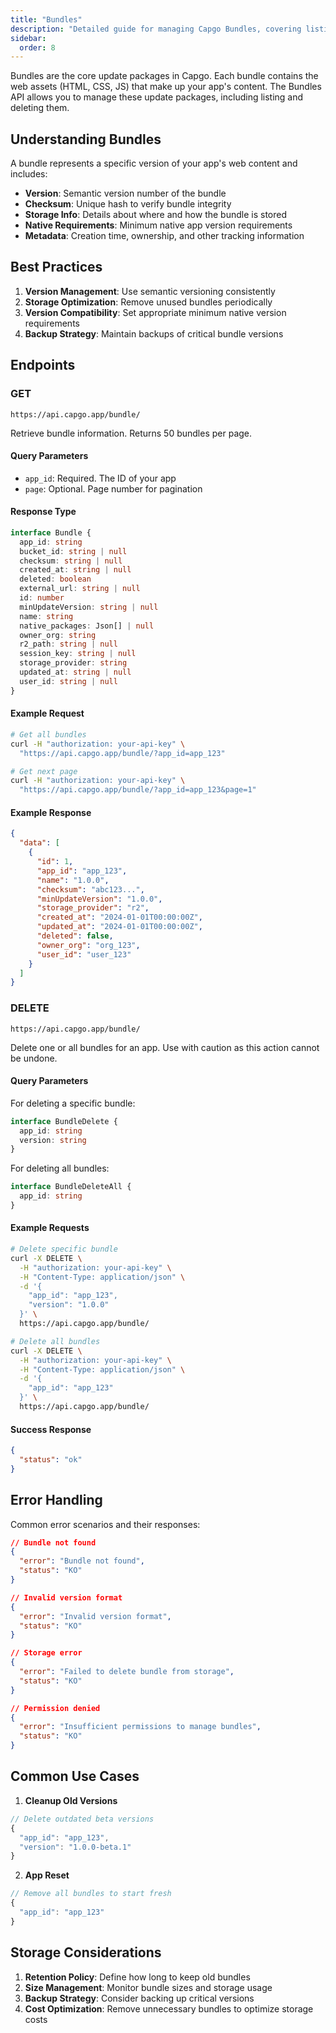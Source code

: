 ```yaml
---
title: "Bundles"
description: "Detailed guide for managing Capgo Bundles, covering listing, deleting, versioning, and storage optimization for app update packages."
sidebar:
  order: 8
---
```


Bundles are the core update packages in Capgo. Each bundle contains the web assets (HTML, CSS, JS) that make up your app's content. The Bundles API allows you to manage these update packages, including listing and deleting them.

## Understanding Bundles

A bundle represents a specific version of your app's web content and includes:
- **Version**: Semantic version number of the bundle
- **Checksum**: Unique hash to verify bundle integrity
- **Storage Info**: Details about where and how the bundle is stored
- **Native Requirements**: Minimum native app version requirements
- **Metadata**: Creation time, ownership, and other tracking information

## Best Practices

1. **Version Management**: Use semantic versioning consistently
2. **Storage Optimization**: Remove unused bundles periodically
3. **Version Compatibility**: Set appropriate minimum native version requirements
4. **Backup Strategy**: Maintain backups of critical bundle versions

## Endpoints

### GET

`https://api.capgo.app/bundle/`

Retrieve bundle information. Returns 50 bundles per page.

#### Query Parameters
- `app_id`: Required. The ID of your app
- `page`: Optional. Page number for pagination

#### Response Type

```typescript
interface Bundle {
  app_id: string
  bucket_id: string | null
  checksum: string | null
  created_at: string | null
  deleted: boolean
  external_url: string | null
  id: number
  minUpdateVersion: string | null
  name: string
  native_packages: Json[] | null
  owner_org: string
  r2_path: string | null
  session_key: string | null
  storage_provider: string
  updated_at: string | null
  user_id: string | null
}
```

#### Example Request

```bash
# Get all bundles
curl -H "authorization: your-api-key" \
  "https://api.capgo.app/bundle/?app_id=app_123"

# Get next page
curl -H "authorization: your-api-key" \
  "https://api.capgo.app/bundle/?app_id=app_123&page=1"
```

#### Example Response

```json
{
  "data": [
    {
      "id": 1,
      "app_id": "app_123",
      "name": "1.0.0",
      "checksum": "abc123...",
      "minUpdateVersion": "1.0.0",
      "storage_provider": "r2",
      "created_at": "2024-01-01T00:00:00Z",
      "updated_at": "2024-01-01T00:00:00Z",
      "deleted": false,
      "owner_org": "org_123",
      "user_id": "user_123"
    }
  ]
}
```

### DELETE

`https://api.capgo.app/bundle/`

Delete one or all bundles for an app. Use with caution as this action cannot be undone.

#### Query Parameters

For deleting a specific bundle:
```typescript
interface BundleDelete {
  app_id: string
  version: string
}
```

For deleting all bundles:
```typescript
interface BundleDeleteAll {
  app_id: string
}
```

#### Example Requests

```bash
# Delete specific bundle
curl -X DELETE \
  -H "authorization: your-api-key" \
  -H "Content-Type: application/json" \
  -d '{
    "app_id": "app_123",
    "version": "1.0.0"
  }' \
  https://api.capgo.app/bundle/

# Delete all bundles
curl -X DELETE \
  -H "authorization: your-api-key" \
  -H "Content-Type: application/json" \
  -d '{
    "app_id": "app_123"
  }' \
  https://api.capgo.app/bundle/
```

#### Success Response

```json
{
  "status": "ok"
}
```

## Error Handling

Common error scenarios and their responses:

```json
// Bundle not found
{
  "error": "Bundle not found",
  "status": "KO"
}

// Invalid version format
{
  "error": "Invalid version format",
  "status": "KO"
}

// Storage error
{
  "error": "Failed to delete bundle from storage",
  "status": "KO"
}

// Permission denied
{
  "error": "Insufficient permissions to manage bundles",
  "status": "KO"
}
```

## Common Use Cases

1. **Cleanup Old Versions**
```typescript
// Delete outdated beta versions
{
  "app_id": "app_123",
  "version": "1.0.0-beta.1"
}
```

2. **App Reset**
```typescript
// Remove all bundles to start fresh
{
  "app_id": "app_123"
}
```

## Storage Considerations

1. **Retention Policy**: Define how long to keep old bundles
2. **Size Management**: Monitor bundle sizes and storage usage
3. **Backup Strategy**: Consider backing up critical versions
4. **Cost Optimization**: Remove unnecessary bundles to optimize storage costs 
